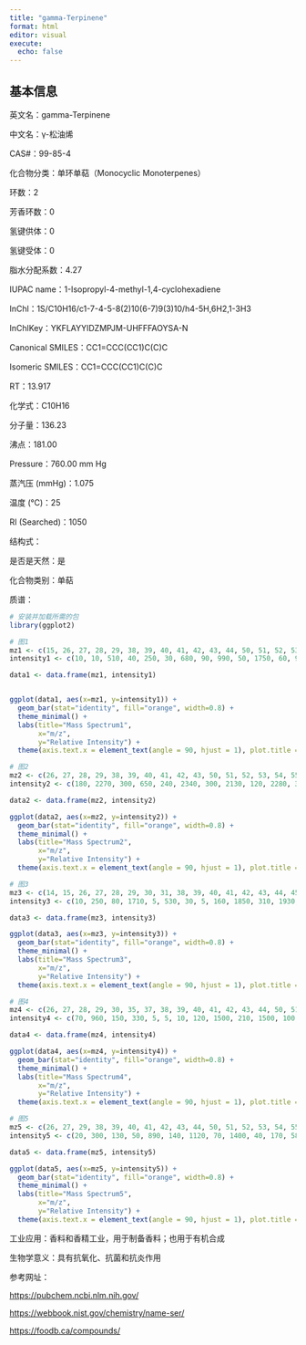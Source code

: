 ```yaml
---
title: "gamma-Terpinene"
format: html
editor: visual
execute: 
  echo: false
---
```


## 基本信息

英文名：gamma-Terpinene

中文名：γ-松油烯

CAS#：99-85-4

化合物分类：单环单萜（Monocyclic Monoterpenes）

环数：2

芳香环数：0

氢键供体：0

氢键受体：0

脂水分配系数：4.27

IUPAC name：1-Isopropyl-4-methyl-1,4-cyclohexadiene

InChl：1S/C10H16/c1-7-4-5-8(2)10(6-7)9(3)10/h4-5H,6H2,1-3H3

InChlKey：YKFLAYYIDZMPJM-UHFFFAOYSA-N

Canonical SMILES：CC1=CCC(CC1)C(C)C

Isomeric SMILES：CC1=CCC(CC1)C(C)C

RT：13.917

化学式：C10H16

分子量：136.23

沸点：181.00

Pressure：760.00 mm Hg

蒸汽压 (mmHg)：1.075

温度 (℃)：25

RI (Searched)：1050

结构式：

是否是天然：是

化合物类别：单萜

质谱：

```r
# 安装并加载所需的包
library(ggplot2)

# 图1
mz1 <- c(15, 26, 27, 28, 29, 38, 39, 40, 41, 42, 43, 44, 50, 51, 52, 53, 54, 55, 56, 57, 58, 59, 60, 62, 63, 64, 65, 66, 67, 68, 69, 74, 75, 76, 77, 78, 79, 80, 81, 82, 87, 89, 90, 91, 92, 93, 94, 95, 102, 103, 104, 105, 106, 107, 108, 109, 115, 116, 117, 118, 119, 120, 121, 122, 123, 133, 134, 135, 136, 137, 138)
intensity1 <- c(10, 10, 510, 40, 250, 30, 680, 90, 990, 50, 1750, 60, 90, 400, 160, 400, 30, 270, 20, 80, 100, 50, 20, 40, 150, 50, 510, 80, 250, 90, 50, 20, 30, 20, 2810, 420, 1850, 770, 200, 20, 10, 80, 30, 3720, 2140, 9999, 950, 70, 40, 210, 90, 970, 220, 720, 120, 10, 140, 40, 160, 30, 860, 100, 3030, 290, 10, 10, 180, 80, 3580, 410, 20)

data1 <- data.frame(mz1, intensity1)


ggplot(data1, aes(x=mz1, y=intensity1)) +
  geom_bar(stat="identity", fill="orange", width=0.8) + 
  theme_minimal() + 
  labs(title="Mass Spectrum1",
       x="m/z",
       y="Relative Intensity") + 
  theme(axis.text.x = element_text(angle = 90, hjust = 1), plot.title = element_text(hjust = 0.5))  

# 图2
mz2 <- c(26, 27, 28, 29, 38, 39, 40, 41, 42, 43, 50, 51, 52, 53, 54, 55, 58, 62, 63, 64, 65, 66, 67, 68, 77, 78, 79, 80, 81, 89, 91, 92, 93, 94, 103, 104, 105, 106, 107, 108, 115, 117, 119, 121, 122, 136, 137, 138)
intensity2 <- c(180, 2270, 300, 650, 240, 2340, 300, 2130, 120, 2280, 340, 970, 370, 840, 80, 400, 130, 140, 390, 100, 780, 140, 320, 140, 3180, 560, 1970, 760, 200, 100, 3310, 2060, 9999, 920, 200, 90, 820, 220, 610, 110, 120, 90, 240, 2690, 270, 2900, 320, 10)

data2 <- data.frame(mz2, intensity2)

ggplot(data2, aes(x=mz2, y=intensity2)) +
  geom_bar(stat="identity", fill="orange", width=0.8) + 
  theme_minimal() + 
  labs(title="Mass Spectrum2",
       x="m/z",
       y="Relative Intensity") + 
  theme(axis.text.x = element_text(angle = 90, hjust = 1), plot.title = element_text(hjust = 0.5))  

# 图3
mz3 <- c(14, 15, 26, 27, 28, 29, 30, 31, 38, 39, 40, 41, 42, 43, 44, 45, 47, 50, 51, 52, 53, 54, 55, 56, 57, 58, 59, 60, 61, 62, 63, 64, 65, 66, 67, 68, 69, 73, 74, 75, 76, 77, 78, 79, 80, 81, 82, 85, 87, 89, 90, 91, 92, 93, 94, 95, 96, 101, 102, 103, 104, 105, 106, 107, 108, 115, 116, 117, 118, 119, 120, 121, 122, 131, 134, 135, 136, 137, 138)
intensity3 <- c(10, 250, 80, 1710, 5, 530, 30, 5, 160, 1850, 310, 1930, 130, 2290, 80, 10, 30, 260, 910, 460, 790, 90, 390, 30, 150, 220, 110, 30, 30, 120, 400, 120, 890, 210, 420, 330, 40, 20, 60, 100, 70, 3230, 640, 2030, 800, 230, 30, 30, 40, 290, 140, 3550, 2160, 9999, 890, 80, 20, 30, 50, 240, 130, 960, 250, 730, 120, 160, 60, 130, 40, 610, 90, 2730, 290, 5, 130, 50, 2860, 300, 30)

data3 <- data.frame(mz3, intensity3)

ggplot(data3, aes(x=mz3, y=intensity3)) +
  geom_bar(stat="identity", fill="orange", width=0.8) + 
  theme_minimal() + 
  labs(title="Mass Spectrum3",
       x="m/z",
       y="Relative Intensity") + 
  theme(axis.text.x = element_text(angle = 90, hjust = 1), plot.title = element_text(hjust = 0.5)) 

# 图4
mz4 <- c(26, 27, 28, 29, 30, 35, 37, 38, 39, 40, 41, 42, 43, 44, 50, 51, 52, 53, 54, 55, 56, 57, 58, 59, 60, 61, 62, 63, 64, 65, 66, 67, 68, 69, 74, 75, 76, 77, 78, 79, 80, 81, 82, 84, 86, 87, 89, 90, 91, 92, 93, 94, 95, 101, 102, 103, 104, 105, 106, 107, 108, 109, 115, 116, 117, 118, 119, 120, 121, 122, 123, 134, 135, 136, 137, 138)
intensity4 <- c(70, 960, 150, 330, 5, 5, 10, 120, 1500, 210, 1500, 100, 1390, 40, 260, 910, 310, 730, 80, 310, 20, 100, 110, 50, 30, 5, 100, 430, 110, 980, 150, 330, 40, 20, 50, 60, 30, 4150, 710, 2450, 830, 200, 5, 5, 30, 30, 160, 10, 5650, 2470, 9999, 930, 70, 5, 70, 370, 120, 1220, 240, 720, 130, 5, 250, 50, 180, 30, 520, 90, 2850, 300, 5, 70, 50, 3110, 350, 10)

data4 <- data.frame(mz4, intensity4)

ggplot(data4, aes(x=mz4, y=intensity4)) +
  geom_bar(stat="identity", fill="orange", width=0.8) + 
  theme_minimal() + 
  labs(title="Mass Spectrum4",
       x="m/z",
       y="Relative Intensity") + 
  theme(axis.text.x = element_text(angle = 90, hjust = 1), plot.title = element_text(hjust = 0.5)) 

# 图5
mz5 <- c(26, 27, 29, 38, 39, 40, 41, 42, 43, 44, 50, 51, 52, 53, 54, 55, 58, 59, 61, 62, 63, 64, 65, 66, 67, 68, 74, 75, 76, 77, 78, 79, 80, 81, 87, 89, 90, 91, 92, 93, 94, 95, 102, 103, 104, 105, 106, 107, 108, 115, 116, 117, 118, 119, 120, 121, 122, 134, 135, 136, 137, 138)
intensity5 <- c(20, 300, 130, 50, 890, 140, 1120, 70, 1400, 40, 170, 580, 230, 540, 70, 260, 140, 80, 20, 100, 310, 110, 920, 130, 290, 60, 60, 50, 50, 3570, 650, 2290, 800, 170, 20, 120, 30, 4900, 2230, 9999, 900, 60, 80, 350, 140, 1190, 280, 840, 150, 260, 40, 200, 30, 610, 80, 3670, 360, 100, 50, 4080, 420, 20)

data5 <- data.frame(mz5, intensity5)

ggplot(data5, aes(x=mz5, y=intensity5)) +
  geom_bar(stat="identity", fill="orange", width=0.8) + 
  theme_minimal() + 
  labs(title="Mass Spectrum5",
       x="m/z",
       y="Relative Intensity") + 
  theme(axis.text.x = element_text(angle = 90, hjust = 1), plot.title = element_text(hjust = 0.5)) 

```

工业应用：香料和香精工业，用于制备香料；也用于有机合成

生物学意义：具有抗氧化、抗菌和抗炎作用

参考网址：

<https://pubchem.ncbi.nlm.nih.gov/>

<https://webbook.nist.gov/chemistry/name-ser/>

<https://foodb.ca/compounds/>
